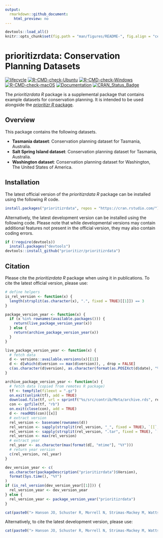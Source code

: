 ```yaml
---
output:
  rmarkdown::github_document:
    html_preview: no
---
```


```r
devtools::load_all()
knitr::opts_chunk$set(fig.path = "man/figures/README-", fig.align = "center")
```

<!--- README.md is generated from README.Rmd. Please edit that file -->

# prioritizrdata: Conservation Planning Datasets

[![lifecycle](https://img.shields.io/badge/Lifecycle-stable-brightgreen.svg)](https://lifecycle.r-lib.org/articles/stages.html#stable)
[![R-CMD-check-Ubuntu](https://img.shields.io/github/actions/workflow/status/prioritizr/prioritizrdata/R-CMD-check-ubuntu.yaml?branch=master&label=Ubuntu)](https://github.com/prioritizr/prioritizrdata/actions)
[![R-CMD-check-Windows](https://img.shields.io/github/actions/workflow/status/prioritizr/prioritizrdata/R-CMD-check-windows.yaml?branch=master&label=Windows)](https://github.com/prioritizr/prioritizrdata/actions)
[![R-CMD-check-macOS](https://img.shields.io/github/actions/workflow/status/prioritizr/prioritizrdata/R-CMD-check-macos.yaml?branch=master&label=macOS)](https://github.com/prioritizr/prioritizrdata/actions)
[![Documentation](https://img.shields.io/github/actions/workflow/status/prioritizr/prioritizrdata/documentation.yaml?branch=master&label=Documentation)](https://github.com/prioritizr/prioritizrdata/actions)
[![CRAN_Status_Badge](http://www.r-pkg.org/badges/version/prioritizrdata)](https://CRAN.R-project.org/package=prioritizrdata)

The _prioritizrdata R_ package is a supplemental package that contains example datasets for conservation planning. It is intended to be used alongside the [_prioritizr R_ package](https://prioritizr.net).

## Overview

This package contains the following datasets.

* **Tasmania dataset**: Conservation planning dataset for Tasmania, Australia.
* **Salt Spring Island dataset**: Conservation planning dataset for Tasmania, Australia.
* **Washington dataset**: Conservation planning dataset for Washington, The United States of America.

## Installation

The latest official version of the _prioritizrdata R_ package can be installed using the following _R_ code.

```r
install.packages("prioritizrdata", repos = "https://cran.rstudio.com/")
```

Alternatively, the latest development version can be installed using the following code. Please note that while developmental versions may contain additional features not present in the official version, they may also contain coding errors.

```r
if (!require(devtools))
  install.packages("devtools")
devtools::install_github("prioritizr/prioritizrdata")
```

## Citation

Please cite the _prioritizrdata R_ package when using it in publications. To cite the latest official version, please use:

```r
# define helpers
is_rel_version <- function(x) {
  length(strsplit(as.character(x), ".", fixed = TRUE)[[1]]) == 3
}

package_version_year <- function(x) {
  if (x %in% rownames(available.packages())) {
    return(live_package_version_year(x))
  } else {
    return(archive_package_version_year(x))
  }
}

live_package_version_year <- function(x) {
  # fetch data
  d <- versions::available.versions(x)[[1]]
  d <- d[which(d$version == max(d$version)), , drop = FALSE]
  c(as.character(d$version), as.character(format(as.POSIXct(d$date), "%Y")))
}

archive_package_version_year <- function(x) {
  # fetch data (copied from remotes R package)
  tf <- tempfile(fileext = ".gz")
  on.exit(unlink(tf), add = TRUE)
  download.file(tf, url = sprintf("%s/src/contrib/Meta/archive.rds", repo))
  con <- gzfile(tf, "rb")
  on.exit(close(con), add = TRUE)
  d <- readRDS(con)[[x]]
  # extract version
  rel_version <- basename(rownames(d))
  rel_version <- sapply(strsplit(rel_version, "_", fixed = TRUE), `[[`, 2)
  rel_version <- sapply(strsplit(rel_version, ".tar", fixed = TRUE), `[[`, 1)
  rel_version <- max(rel_version)
  # extract year
  rel_year <- as.character(max(format(d[, "mtime"], "%Y")))
  # return year version
  c(rel_version, rel_year)
}

dev_version_year <- c(
  as.character(packageDescription("prioritizrdata")$Version),
  format(Sys.time(), "%Y")
)
if (is_rel_version(dev_version_year[[1]])) {
  rel_version_year <- dev_version_year
} else {
  rel_version_year <- package_version_year("prioritizrdata")
}
```

```r
cat(paste0("> Hanson JO, Schuster R, Morrell N, Strimas-Mackey M, Watts ME, Arcese P, Bennett J, Possingham HP (", rel_version_year[[2]] ,"). prioritizrdata: Conservation Planning Datasets. R package version ", rel_version_year[[1]],". Available at https://CRAN.R-project.org/package=prioritizrdata.\n"))
```

Alternatively, to cite the latest development version, please use:

```r
cat(paste0("> Hanson JO, Schuster R, Morrell N, Strimas-Mackey M, Watts ME, Arcese P, Bennett J, Possingham HP (", dev_version_year[[2]],"). prioritizrdata: Conservation Planning Datasets. R package version ", dev_version_year[[1]], ". Available at https://github.com/prioritizr/prioritizrdata.\n"))
```
